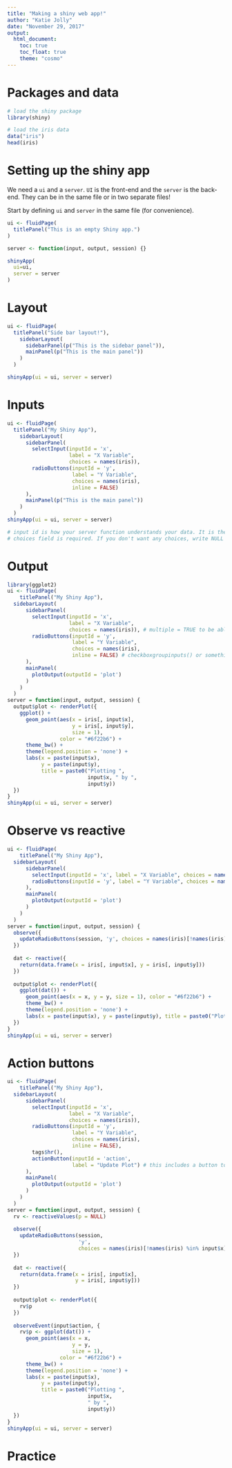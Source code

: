 ```yaml
---
title: "Making a shiny web app!"
author: "Katie Jolly"
date: "November 29, 2017"
output: 
  html_document:
    toc: true
    toc_float: true
    theme: "cosmo"
---
```


# Packages and data

```r
# load the shiny package
library(shiny)
```

```r
# load the iris data
data("iris")
head(iris)
```

# Setting up the shiny app

We need a `ui` and a `server`. `UI` is the front-end and the `server` is the back-end. They can be in the same file or in two separate files!

Start by defining `ui` and `server` in the same file (for convenience). 

```r
ui <- fluidPage(
  titlePanel("This is an empty Shiny app.")
)

server <- function(input, output, session) {}
```

```r
shinyApp(
  ui=ui,
  server = server
)
```

# Layout

```r
ui <- fluidPage(
  titlePanel("Side bar layout!"),
    sidebarLayout(
      sidebarPanel(p("This is the sidebar panel")),
      mainPanel(p("This is the main panel"))
    )
  )

shinyApp(ui = ui, server = server)
```

# Inputs

```r
ui <- fluidPage(
  titlePanel("My Shiny App"),
    sidebarLayout(
      sidebarPanel(
        selectInput(inputId = 'x', 
                    label = "X Variable", 
                    choices = names(iris)),
        radioButtons(inputId = 'y', 
                     label = "Y Variable", 
                     choices = names(iris), 
                     inline = FALSE)
      ),
      mainPanel(p("This is the main panel"))
    )
  )
shinyApp(ui = ui, server = server)

# input id is how your server function understands your data. It is the connection between the ui and the server. Be careful: you can't use an id twice!!
# choices field is required. If you don't want any choices, write NULL
```

# Output

```r
library(ggplot2)
ui <- fluidPage(
    titlePanel("My Shiny App"),
  sidebarLayout(
      sidebarPanel(
        selectInput(inputId = 'x', 
                    label = "X Variable", 
                    choices = names(iris)), # multiple = TRUE to be able to select multiple
        radioButtons(inputId = 'y', 
                     label = "Y Variable", 
                     choices = names(iris), 
                     inline = FALSE) # checkboxgroupinputs() or something like that to be able to select multiple
      ),
      mainPanel(
        plotOutput(outputId = 'plot')
      )
    )
  )
server = function(input, output, session) {
  output$plot <- renderPlot({
    ggplot() + 
      geom_point(aes(x = iris[, input$x], 
                     y = iris[, input$y], 
                     size = 1), 
                 color = "#6f22b6") + 
      theme_bw() + 
      theme(legend.position = 'none') +
      labs(x = paste(input$x), 
           y = paste(input$y), 
           title = paste0("Plotting ", 
                          input$x, " by ", 
                          input$y))
  })
}
shinyApp(ui = ui, server = server)
```

# Observe vs reactive

```r
ui <- fluidPage(
    titlePanel("My Shiny App"),
  sidebarLayout(
      sidebarPanel(
        selectInput(inputId = 'x', label = "X Variable", choices = names(iris)),
        radioButtons(inputId = 'y', label = "Y Variable", choices = names(iris), inline = FALSE)
      ),
      mainPanel(
        plotOutput(outputId = 'plot')
      )
    )
  )
server = function(input, output, session) {
  observe({
    updateRadioButtons(session, 'y', choices = names(iris)[!names(iris) %in% input$x])
  })
  
  dat <- reactive({
    return(data.frame(x = iris[, input$x], y = iris[, input$y]))
  })
  
  output$plot <- renderPlot({
    ggplot(dat()) + 
      geom_point(aes(x = x, y = y, size = 1), color = "#6f22b6") + 
      theme_bw() + 
      theme(legend.position = 'none') +
      labs(x = paste(input$x), y = paste(input$y), title = paste0("Plotting ", input$x, " by ", input$y))
  })
}
shinyApp(ui = ui, server = server)
```

# Action buttons

```r
ui <- fluidPage(
    titlePanel("My Shiny App"),
  sidebarLayout(
      sidebarPanel(
        selectInput(inputId = 'x', 
                    label = "X Variable", 
                    choices = names(iris)),
        radioButtons(inputId = 'y', 
                     label = "Y Variable", 
                     choices = names(iris), 
                     inline = FALSE), 
        tags$hr(), 
        actionButton(inputId = 'action', 
                     label = "Update Plot") # this includes a button to click for updating
      ),
      mainPanel(
        plotOutput(outputId = 'plot')
      )
    )
  )
server = function(input, output, session) {
  rv <- reactiveValues(p = NULL)
  
  observe({
    updateRadioButtons(session, 
                       'y', 
                       choices = names(iris)[!names(iris) %in% input$x])
  })
  
  dat <- reactive({
    return(data.frame(x = iris[, input$x], 
                      y = iris[, input$y]))
  })
  
  output$plot <- renderPlot({
    rv$p
  })
  
  observeEvent(input$action, {
    rv$p <- ggplot(dat()) + 
      geom_point(aes(x = x, 
                     y = y, 
                     size = 1), 
                 color = "#6f22b6") + 
      theme_bw() + 
      theme(legend.position = 'none') +
      labs(x = paste(input$x), 
           y = paste(input$y), 
           title = paste0("Plotting ", 
                          input$x, 
                          " by ", 
                          input$y))
  })
}
shinyApp(ui = ui, server = server)
```

# Practice

```r

```

